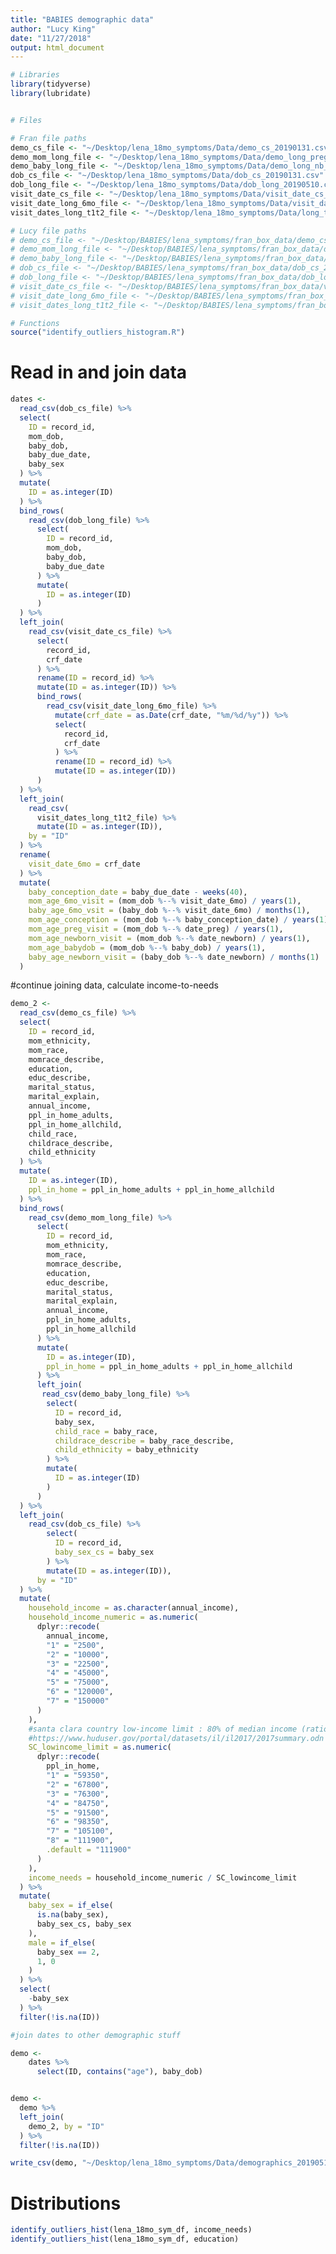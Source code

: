 ```yaml
---
title: "BABIES demographic data"
author: "Lucy King"
date: "11/27/2018"
output: html_document
---
```


```r
# Libraries
library(tidyverse)
library(lubridate)


# Files

# Fran file paths
demo_cs_file <- "~/Desktop/lena_18mo_symptoms/Data/demo_cs_20190131.csv"
demo_mom_long_file <- "~/Desktop/lena_18mo_symptoms/Data/demo_long_preg_20190131.csv"
demo_baby_long_file <- "~/Desktop/lena_18mo_symptoms/Data/demo_long_nb_20190510.csv"
dob_cs_file <- "~/Desktop/lena_18mo_symptoms/Data/dob_cs_20190131.csv"
dob_long_file <- "~/Desktop/lena_18mo_symptoms/Data/dob_long_20190510.csv"
visit_date_cs_file <- "~/Desktop/lena_18mo_symptoms/Data/visit_date_cs_20190131.csv"
visit_date_long_6mo_file <- "~/Desktop/lena_18mo_symptoms/Data/visit_date_long_6mo_20190510.csv"
visit_dates_long_t1t2_file <- "~/Desktop/lena_18mo_symptoms/Data/long_t1t2_dates_20190510.csv"

# Lucy file paths
# demo_cs_file <- "~/Desktop/BABIES/lena_symptoms/fran_box_data/demo_cs_20190131.csv"
# demo_mom_long_file <- "~/Desktop/BABIES/lena_symptoms/fran_box_data/demo_long_preg_20190131.csv"
# demo_baby_long_file <- "~/Desktop/BABIES/lena_symptoms/fran_box_data/demo_long_nb_20190510.csv"
# dob_cs_file <- "~/Desktop/BABIES/lena_symptoms/fran_box_data/dob_cs_20190131.csv"
# dob_long_file <- "~/Desktop/BABIES/lena_symptoms/fran_box_data/dob_long_20190510.csv"
# visit_date_cs_file <- "~/Desktop/BABIES/lena_symptoms/fran_box_data/visit_date_cs_20190131.csv"
# visit_date_long_6mo_file <- "~/Desktop/BABIES/lena_symptoms/fran_box_data/visit_date_long_6mo_20190510.csv"
# visit_dates_long_t1t2_file <- "~/Desktop/BABIES/lena_symptoms/fran_box_data/long_t1t2_dates_20190510.csv"

# Functions
source("identify_outliers_histogram.R")
```

# Read in and join data 
```r
dates <-
  read_csv(dob_cs_file) %>% 
  select(
    ID = record_id,
    mom_dob,
    baby_dob,
    baby_due_date,
    baby_sex
  ) %>% 
  mutate(
    ID = as.integer(ID)
  ) %>% 
  bind_rows(
    read_csv(dob_long_file) %>% 
      select(
        ID = record_id,
        mom_dob,
        baby_dob,
        baby_due_date
      ) %>% 
      mutate(
        ID = as.integer(ID)
      )
  ) %>% 
  left_join(
    read_csv(visit_date_cs_file) %>% 
      select(
        record_id,
        crf_date
      ) %>% 
      rename(ID = record_id) %>% 
      mutate(ID = as.integer(ID)) %>% 
      bind_rows(
        read_csv(visit_date_long_6mo_file) %>%
          mutate(crf_date = as.Date(crf_date, "%m/%d/%y")) %>%
          select(
            record_id,
            crf_date
          ) %>% 
          rename(ID = record_id) %>% 
          mutate(ID = as.integer(ID))
      )
  ) %>% 
  left_join(
    read_csv(
      visit_dates_long_t1t2_file) %>%
      mutate(ID = as.integer(ID)),
    by = "ID"
  ) %>% 
  rename(
    visit_date_6mo = crf_date 
  ) %>% 
  mutate(
    baby_conception_date = baby_due_date - weeks(40),
    mom_age_6mo_visit = (mom_dob %--% visit_date_6mo) / years(1),
    baby_age_6mo_vsit = (baby_dob %--% visit_date_6mo) / months(1),
    mom_age_conception = (mom_dob %--% baby_conception_date) / years(1),
    mom_age_preg_visit = (mom_dob %--% date_preg) / years(1),
    mom_age_newborn_visit = (mom_dob %--% date_newborn) / years(1),
    mom_age_babydob = (mom_dob %--% baby_dob) / years(1),
    baby_age_newborn_visit = (baby_dob %--% date_newborn) / months(1)
  )
```
#continue joining data, calculate income-to-needs
```r
demo_2 <-
  read_csv(demo_cs_file) %>% 
  select(
    ID = record_id,
    mom_ethnicity, 
    mom_race,
    momrace_describe,
    education,
    educ_describe,
    marital_status,
    marital_explain,
    annual_income,
    ppl_in_home_adults,
    ppl_in_home_allchild,
    child_race,
    childrace_describe,
    child_ethnicity
  ) %>% 
  mutate(
    ID = as.integer(ID),
    ppl_in_home = ppl_in_home_adults + ppl_in_home_allchild
  ) %>% 
  bind_rows(
    read_csv(demo_mom_long_file) %>% 
      select(
        ID = record_id,
        mom_ethnicity, 
        mom_race,
        momrace_describe,
        education,
        educ_describe,
        marital_status,
        marital_explain,
        annual_income,
        ppl_in_home_adults,
        ppl_in_home_allchild
      ) %>% 
      mutate(
        ID = as.integer(ID),
        ppl_in_home = ppl_in_home_adults + ppl_in_home_allchild
      ) %>%
      left_join(
       read_csv(demo_baby_long_file) %>% 
        select(
          ID = record_id,
          baby_sex,
          child_race = baby_race,
          childrace_describe = baby_race_describe,
          child_ethnicity = baby_ethnicity
        ) %>% 
        mutate(
          ID = as.integer(ID)
        )  
      )
  ) %>% 
  left_join(
    read_csv(dob_cs_file) %>% 
        select(
          ID = record_id,
          baby_sex_cs = baby_sex
        ) %>% 
        mutate(ID = as.integer(ID)),
      by = "ID"
  ) %>% 
  mutate(
    household_income = as.character(annual_income),
    household_income_numeric = as.numeric(
      dplyr::recode(
        annual_income,
        "1" = "2500",
        "2" = "10000",
        "3" = "22500",
        "4" = "45000",
        "5" = "75000",
        "6" = "120000",
        "7" = "150000"
      )
    ),
    #santa clara country low-income limit : 80% of median income (ratios <= 1 are therefore "low income")
    #https://www.huduser.gov/portal/datasets/il/il2017/2017summary.odn
    SC_lowincome_limit = as.numeric(
      dplyr::recode(
        ppl_in_home,
        "1" = "59350",
        "2" = "67800",
        "3" = "76300", 
        "4" = "84750",
        "5" = "91500",
        "6" = "98350",
        "7" = "105100",
        "8" = "111900",
        .default = "111900"
      )
    ),
    income_needs = household_income_numeric / SC_lowincome_limit
  ) %>% 
  mutate(
    baby_sex = if_else(
      is.na(baby_sex),
      baby_sex_cs, baby_sex
    ),
    male = if_else(
      baby_sex == 2,
      1, 0 
    )
  ) %>% 
  select(
    -baby_sex
  ) %>% 
  filter(!is.na(ID))

#join dates to other demographic stuff

demo <-
    dates %>% 
      select(ID, contains("age"), baby_dob)


demo <-
  demo %>% 
  left_join(
    demo_2, by = "ID"
  ) %>% 
  filter(!is.na(ID))

write_csv(demo, "~/Desktop/lena_18mo_symptoms/Data/demographics_20190510.csv")
```

# Distributions
```r
identify_outliers_hist(lena_18mo_sym_df, income_needs)
identify_outliers_hist(lena_18mo_sym_df, education)
```



  
    

